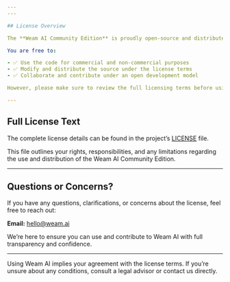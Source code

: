 ```yaml
---
---

## License Overview

The **Weam AI Community Edition** is proudly open-source and distributed under an **Apache 2.0-based license**, with some additional conditions specific to this project.

You are free to:

- ✅ Use the code for commercial and non-commercial purposes  
- ✅ Modify and distribute the source under the license terms  
- ✅ Collaborate and contribute under an open development model  

However, please make sure to review the full licensing terms before using or redistributing the software.

---
```


## Full License Text

The complete license details can be found in the project’s [LICENSE](../LICENSE) file.

This file outlines your rights, responsibilities, and any limitations regarding the use and distribution of the Weam AI Community Edition.

---

## Questions or Concerns?

If you have any questions, clarifications, or concerns about the license, feel free to reach out:

**Email:** [hello@weam.ai](mailto:hello@weam.ai)

We’re here to ensure you can use and contribute to Weam AI with full transparency and confidence.

---

<Note>
  Using Weam AI implies your agreement with the license terms. If you’re unsure about any conditions, consult a legal advisor or contact us directly.
</Note>
